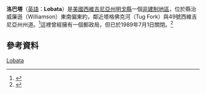 {{Infobox settlement
| official_name = 洛巴塔
| native_name = Lobata
| settlement_type = [[非建制地區|非建制地區]]
| pushpin_map = USA West Virginia
| coordinates_region = US-WV
| subdivision_type = 國家
| subdivision_name = {{flag | United States}}
| subdivision_type1 = [[美國行政區劃|州]]
| subdivision_name1 = {{flag | West Virginia}}
| subdivision_type2 = [[西弗吉尼亞州行政區劃|縣]]
| subdivision_name2 = [[明戈縣|明戈縣]]
| timezone = [[北美東部時區|北美東部時區]]
| utc_offset = -5
| timezone_DST = 北美東部時區夏令時間
| utc_offset_DST = -4
| elevation_ft = 689
| latd = 37
| latm = 38
| lats = 55
| latNS = N
| longd = 82
| longm = 11
| longs = 20
| longEW = W
| coordinates_display=%
| postal_code_type = [[美國郵遞區號|美國郵遞區號]]
| postal_code = 25677
| area_code = 304和681
| blank_name = [[地名信息系統|地名信息系統]]編號
| blank_info = 1554980<ref>{{cite gnis | 1554980 | 洛巴塔}}</ref>
}}
'''洛巴塔'''（[[英語|英語]]：'''Lobata'''）是[[美國|美國]][[西維吉尼亞州|西維吉尼亞州]][[明戈縣|明戈縣]]一個[[非建制地區|非建制地區]]，位於縣治威廉遜（Williamson）東南偏東約{{convert | 5.2 | mi | km}}，鄰近塔格佛克河（Tug Fork）與49號西維吉尼亞州州道。<ref>{{cite map|publisher=西維吉尼亞交通部項目規劃和管理處 |format=PDF |year=2011年 |url=http://gis.wvdot.com/gti/County_Maps/Mingo_2_of_2.pdf |title=Mingo County, West Virginia General Highway Map |language=en |accessdate=2015年8月10日 |deadurl=bot: unknown |archiveurl=https://web.archive.org/web/20120425064005/http://gis.wvdot.com/gti/County_Maps/Mingo_2_of_2.pdf |archivedate=2012年4月25日 }}</ref>這裡曾經擁有一個郵政局，但已於1989年7月1日關閉。<ref>{{cite web | title=Postmaster Finder - Post Offices by ZIP Code | url=http://webpmt.usps.gov/pmt008.cfm | publisher=美國郵政署 | accessdate=2015年8月10日 | language=en | archive-date=2019年4月28日 | archive-url=https://web.archive.org/web/20190428153255/https://webpmt.usps.gov/pmt008.cfm | dead-url=yes }}</ref>

==參考資料==
{{reflist}}

[[Category:西弗吉尼亞州非建制地區|Lobata]]

{{WestVirginia-stub}}